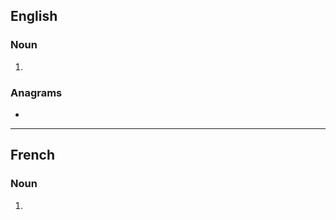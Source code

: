 ==English==

===Noun===
{{head|en|noun form}}

# {{plural of|drainage|lang=en}}

===Anagrams===
* {{anagrams|en|a=aadeginrs|gardenias}}

----

==French==

===Noun===
{{head|fr|noun plural form|g=m}}

# {{plural of|drainage|lang=fr}}